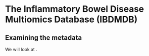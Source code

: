# The Inflammatory Bowel Disease Multiomics Database (IBDMDB)

## Examining the metadata

We will look at <File filename="hmp2_metadata.csv" md5sum="465421f86e6eb104c9f98675ab209a35" />.